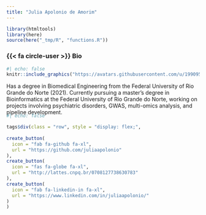 ```yaml
---
title: "Julia Apolonio de Amorim"
---
```


```r
library(htmltools)
library(here)
source(here("_tmp/R", "functions.R"))
```

### {{< fa circle-user >}} Bio 

:::{.bio-row}
:::{.bio-column-right}

```r
#| echo: false
knitr::include_graphics("https://avatars.githubusercontent.com/u/19909582?v=4")
```
:::

:::{.bio-column-left}
Has a degree in Biomedical Engineering from the Federal University of Rio Grande do Norte (2021). Currently pursuing a master's degree in Bioinformatics at the Federal University of Rio Grande do Norte, working on projects involving psychiatric disorders, GWAS, multi-omics analysis, and pipeline development.

:::
:::

:::{.column-body style="margin-top:-20px;"}
```r
#| echo: false

tags$div(class = "row", style = "display: flex;",
         
create_button(
  icon = "fab fa-github fa-xl",
  url = "https://github.com/juliaapolonio"
),
create_button(
  icon = "fas fa-globe fa-xl",
  url = "http://lattes.cnpq.br/0708127738630783"
),
create_button(
  icon = "fab fa-linkedin-in fa-xl",
  url = "https://www.linkedin.com/in/juliaapolonio/"
)
)
```
:::


